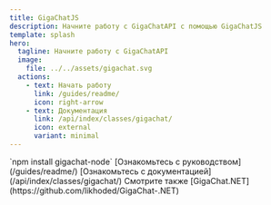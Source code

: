 ```yaml
---
title: GigaChatJS
description: Начните работу с GigaChatAPI с помощью GigaChatJS
template: splash
hero:
  tagline: Начните работу с GigaChatAPI
  image:
    file: ../../assets/gigachat.svg
  actions:
    - text: Начать работу
      link: /guides/readme/
      icon: right-arrow
    - text: Документация
      link: /api/index/classes/gigachat/
      icon: external
      variant: minimal
---
```



<CardGrid stagger>
	<Card title="Установите пакет" icon="download">
		`npm install gigachat-node`
	</Card>
	<Card title="Начните работу" icon="open-book">
		[Ознакомьтесь с руководством](/guides/readme/)
	</Card>
	<Card title="Документация" icon="open-book">
		[Ознакомьтесь с документацией](/api/index/classes/gigachat/)
	</Card>
	<Card title=".NET Библиотека" icon="open-book">
		Смотрите также [GigaChat.NET](https://github.com/likhoded/GigaChat-.NET)
	</Card>
</CardGrid>
